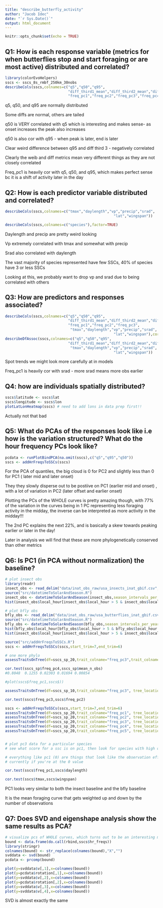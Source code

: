 ```yaml
---
title: "describe_butterfly_activity"
author: "Jacob Idec"
date: "`r Sys.Date()`"
output: html_document
---
```


```r
knitr::opts_chunk$set(echo = TRUE)
```

## Q1: How is each response variable (metrics for when butterflies stop and start foraging or are most active) distributed and correlated?

```r

library(colorEvoHelpers)
sscs <- sscs_8s_rmbf_250km_30nobs
describeCols(sscs,colnames=c("q5","q50","q95",
                             "diff_third1_mean","diff_third2_mean","diff_third3_mean",
                             "freq_pc1","freq_pc2","freq_pc3","freq_pc4"))

```

q5, q50, and q95 are normally distributed

Some diffs are normal, others are tailed

q50 is VERY correlated with q5 which is interesting and makes sense- as onset increases the peak also increases

q50 is also cor with q95 - when peak is later, end is later

Clear weird difference between q95 and diff third 3 - negatively correlated

Clearly the weib and diff metrics mean very different things as they are not closely correlated

Freq_pc1 is heavily cor with q5, q50, and q95, which makes perfect sense bc it is a shift of activity later in the day

## Q2: How is each predictor variable distributed and correlated?

```r
describeCols(sscs,colnames=c("tmax","daylength","vp","precip","srad",
                                                  "lat","wingspan"))

describeCols(sscs,colnames=c("species"),factor=TRUE)

```

Daylength and precip are pretty weird looking

Vp extremely correlated with tmax and somewhat with precip

Srad also correlated with daylength

The vast majority of species represented have few SSCs, 40% of species have 3 or less SSCs

Looking at this, we probably want to drop vp and srad due to being correlated with others

## Q3: How are predictors and responses associated?

```r

describeCols(sscs,colnames=c("q5","q50","q95",
                             "diff_third1_mean","diff_third2_mean","diff_third3_mean",
                             "freq_pc1","freq_pc2","freq_pc3",
                              "tmax","daylength","vp","precip","srad",
                                                  "lat","wingspan"),corrplot_only = T)
describeDfAssoc(sscs,colnames=c("q5","q50","q95",
                             "diff_third1_mean","diff_third2_mean","diff_third3_mean",
                              "tmax","daylength","vp","precip","srad",
                                                  "lat","wingspan"))

```

Spot trends we might look more carefully at in models

Freq_pc1 is heavily cor with srad - more srad means more obs earlier

## Q4: how are individuals spatially distributed?

```r
sscs$latitude <- sscs$lat
sscs$longitude <- sscs$lon
plotLatLonHeatmap(sscs) # need to add lons in data prep first!! 
```

Actually not that bad

## Q5: What do PCAs of the responses look like i.e how is the variation structured? What do the hour frequency PCs look like?

```r

pcdata <- runPlotBindPCA(na.omit(sscs),c("q5","q95","q50"))
sscs <- addHrFreqsToSSCs(sscs)
```

For the PCA of quantiles, the big cloud is 0 for PC2 and slightly less than 0 for PC1 ( later mid and later onset)

They they slowly disperse out to be postiive on PC1 (earlier mid and onset) , with a lot of variation in PC2 (later offset and earlier onset)

Plotting the PCs of the WHOLE curves is pretty amazing though, with 77% of the variation in the curves being in 1 PC representing less foraging activity in the midday, the inverse can be interpreted as more activity in the midday!!!

The 2nd PC explains the next 22%, and is basically a skew towards peaking earlier or later in the day!

Later in analysis we will find that these are more phylogenetically conserved than other metrics

## Q6: Is PC1 (in PCA without normalization) the baseline?

```r

# plot insect obs
library(readr)
insect_obs <- read_delim("data/inat_obs_raw/usa_insects_inat_gbif.csv",delim = "\t", escape_double = FALSE, trim_ws = TRUE)
source("src/datetimeToSolarAndSeason.R")
insect_obs <- datetimeToSolarAndSeason(insect_obs,season_intervals_per_year = 8)
hist(insect_obs$local_hour[insect_obs$local_hour > 5 & insect_obs$local_hour < 19])

# plot bfly obs
bfly_obs <- read_delim("data/inat_obs_raw/usa_butterflies_inat_gbif.csv",delim = "\t", escape_double = FALSE, trim_ws = TRUE)
source("src/datetimeToSolarAndSeason.R")
bfly_obs <- datetimeToSolarAndSeason(bfly_obs,season_intervals_per_year = 8)
hist(bfly_obs$local_hour[bfly_obs$local_hour > 5 & bfly_obs$local_hour < 19])
hist(insect_obs$local_hour[insect_obs$local_hour > 5 & insect_obs$local_hour < 19])

source("src/addHrFreqsToSSCs.R")
sscs <- addHrFreqsToSSCs(sscs,start_trim=7,end_trim=6)

# one more phylo
assessTraitsOnTree(df=sscs_sp_20,trait_colname="freq_pc3",trait_colname2="freq_pc1", tree_location="data/misc/bf_species_tree.txt",remove_first_split=T,legend=T)

cor.test(sscs_sp$freq_pc4,sscs_sp$mean_n_obs)
#0.8048  0.1255 0.02303 0.01694 0.00854

#plot(sscs$freq_pc1,sscs$))

assessTraitsOnTree(df=sscs_sp_10,trait_colname="freq_pc3", tree_location="data/misc/bf_species_tree.txt",remove_first_split=T,legend=T)

cor.test(sscs$freq_pc3,sscs$freq_pc2)

sscs <- addHrFreqsToSSCs(sscs,start_trim=7,end_trim=6)
assessTraitsOnTree(df=sscs_sp_20,trait_colname="freq_pc1", tree_location="data/misc/bf_species_tree.txt",remove_first_split=T,legend=T)
assessTraitsOnTree(df=sscs_sp_20,trait_colname="freq_pc2", tree_location="data/misc/bf_species_tree.txt",remove_first_split=T,legend=T)
assessTraitsOnTree(df=sscs_sp_20,trait_colname="freq_pc3", tree_location="data/misc/bf_species_tree.txt",remove_first_split=T,legend=T)
assessTraitsOnTree(df=sscs_sp_20,trait_colname="freq_pc4", tree_location="data/misc/bf_species_tree.txt",remove_first_split=T,legend=T)
assessTraitsOnTree(df=sscs_sp_20,trait_colname="freq_pc5", tree_location="data/misc/bf_species_tree.txt",remove_first_split=T,legend=T)


# plot pc3 data for a particular species 
# see what score for a ssc is on pc1, then look for species with high or low value for pc1, do the same thing for pc2 

# everything like pc1 (0) are things that look like the observation effort curve 
# currently if you're at the 0 value 

cor.test(sscs$freq_pc1,sscs$daylength)

cor.test(sscs$tmax,sscs$wingspan)
```

PC1 looks very similar to both the insect baseline and the bfly baseline

It is the mean foraging curve that gets weighted up and down by the number of observations

## Q7: Does SVD and eigenshape analysis show the same results as PCA?

```r

# visualize pcs of WHOLE curves, which turns out to be an interesting metric
bound <- data.frame(do.call(rbind,sscs$hr_freqs))
library(stringr)
colnames(bound) <- str_replace(colnames(bound),"X","")
svddata <- svd(bound) 
pcdata <- prcomp(bound)

plot(y=svddata$v[,1],x=colnames(bound))
plot(y=pcdata$rotation[,1],x=colnames(bound))
plot(y=svddata$v[,2],x=colnames(bound))
plot(y=pcdata$rotation[,2],x=colnames(bound))
plot(y=svddata$v[,3],x=colnames(bound))
plot(y=svddata$v[,4],x=colnames(bound))

```

SVD is almost exactly the same

